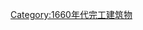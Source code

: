 {{Buildings and structures completed in year|17|16|1664}}
[[Category:1660年代完工建筑物|Category:1660年代完工建筑物]]
